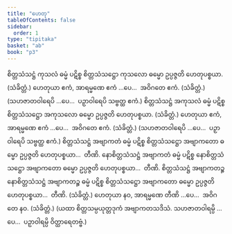 ```yaml
---
title: "ဟေတု"
tableOfContents: false
sidebar:
  order: 1
type: "tipitaka"
basket: "ab"
book: "p3"
---
```



<DynamicBreadcrumb />

<Division number="37" book="p3" e="ch" v="39" p="403">

<Paragraph number="2087" book="p3">
စိတ္တသံသဋ္ဌံ ကုသလံ ဓမ္မံ ပဋိစ္စ စိတ္တသံသဋ္ဌော ကုသလော ဓမ္မော ဥပ္ပဇ္ဇတိ ဟေတုပစ္စယာ. (သံခိတ္တံ.)
</Paragraph>

</Division>
<Division number="38" book="p3" e="ch" v="39" p="403">

<Paragraph number="2088" book="p3">
ဟေတုယာ ဧကံ, အာရမ္မဏေ ဧကံ …ပေ…  အဝိဂတေ ဧကံ. (သံခိတ္တံ.) (သဟဇာတဝါရေပိ …ပေ…  ပဉှာဝါရေပိ သဗ္ဗတ္ထ ဧကံ.)
</Paragraph>

</Division>
<Division number="39" book="p3" e="ch" v="39" p="403">

<Paragraph number="2089" book="p3">
စိတ္တသံသဋ္ဌံ အကုသလံ ဓမ္မံ ပဋိစ္စ စိတ္တသံသဋ္ဌော အကုသလော ဓမ္မော ဥပ္ပဇ္ဇတိ ဟေတုပစ္စယာ. (သံခိတ္တံ.)
</Paragraph>

</Division>
<Division number="40" book="p3" e="ch" v="39" p="403">

<Paragraph number="2090" book="p3">
ဟေတုယာ ဧကံ, အာရမ္မဏေ ဧကံ …ပေ…  အဝိဂတေ ဧကံ. (သံခိတ္တံ.) (သဟဇာတဝါရေပိ …ပေ…  ပဉှာဝါရေပိ သဗ္ဗတ္ထ ဧကံ.)
</Paragraph>

</Division>
<Division number="41" book="p3" e="ch" v="39" p="403">

<Paragraph number="2091" book="p3">
စိတ္တသံသဋ္ဌံ အဗျာကတံ ဓမ္မံ ပဋိစ္စ စိတ္တသံသဋ္ဌော အဗျာကတော ဓမ္မော ဥပ္ပဇ္ဇတိ ဟေတုပစ္စယာ…  တီဏိ.
</Paragraph>

<Paragraph number="2092" book="p3">
နောစိတ္တသံသဋ္ဌံ အဗျာကတံ ဓမ္မံ ပဋိစ္စ နောစိတ္တသံသဋ္ဌော အဗျာကတော ဓမ္မော ဥပ္ပဇ္ဇတိ ဟေတုပစ္စယာ…  တီဏိ.
</Paragraph>

<Paragraph number="2093" book="p3">
စိတ္တသံသဋ္ဌံ အဗျာကတဉ္စ နောစိတ္တသံသဋ္ဌံ အဗျာကတဉ္စ ဓမ္မံ ပဋိစ္စ စိတ္တသံသဋ္ဌော အဗျာကတော ဓမ္မော ဥပ္ပဇ္ဇတိ ဟေတုပစ္စယာ…  တီဏိ. (သံခိတ္တံ.)
</Paragraph>

</Division>
<Division number="42" book="p3" e="ch" v="39" p="403">

<Paragraph number="2094" book="p3">
ဟေတုယာ နဝ, အာရမ္မဏေ တီဏိ …ပေ…  အဝိဂတေ နဝ. (သံခိတ္တံ.)
</Paragraph>

<Paragraph number="2095" book="p3">
(ယထာ စိတ္တသမ္ပယုတ္တဒုကံ အဗျာကတသဒိသံ. သဟဇာတဝါရမ္ပိ …ပေ…  ပဉှာဝါရမ္ပိ ဝိတ္ထာရေတဗ္ဗံ.)
</Paragraph>
</Division>